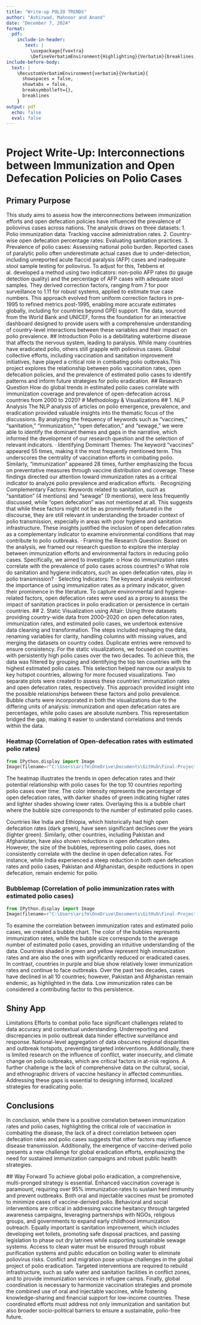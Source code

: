 ```yaml
---
title: "Write-up POLIO TRENDS"
author: "Ashirwad, Mahnoor and Anand"
date: "December 7, 2024"
format: 
  pdf:
    include-in-header: 
       text: |
         \usepackage{fvextra}
         \DefineVerbatimEnvironment{Highlighting}{Verbatim}{breaklines,commandchars=\\\{\}}
include-before-body:
  text: |
    \RecustomVerbatimEnvironment{verbatim}{Verbatim}{
      showspaces = false,
      showtabs = false,
      breaksymbolleft={},
      breaklines
    }
output: pdf
  echo: false
  eval: false
---
```


```python

```

# Project Write-Up: Interconnections between Immunization and Open Defecation Policies on Polio Cases
## Primary Purpose
This study aims to assess how the interconnections between immunization efforts and open defecation policies have influenced the prevalence of poliovirus cases across nations. The analysis draws on three datasets:
1.  	Polio immunization data: Tracking vaccine administration rates.
2.  	Country-wise open defecation percentage rates: Evaluating sanitation practices.
3.  	Prevalence of polio cases: Assessing national polio burden.
Reported cases of paralytic polio often underestimate actual cases due to under-detection, including unreported acute flaccid paralysis (AFP) cases and inadequate stool sample testing for poliovirus. To adjust for this, Tebbens et al. developed a method using two indicators: non-polio AFP rates (to gauge detection quality) and the percentage of AFP cases with adequate stool samples. They derived correction factors, ranging from 7 for poor surveillance to 1.11 for robust systems, applied to estimate true case numbers. This approach evolved from uniform correction factors in pre-1995 to refined metrics post-1995, enabling more accurate estimates globally, including for countries beyond GPEI support.
The data, sourced from the World Bank and UNICEF, forms the foundation for an interactive dashboard designed to provide users with a comprehensive understanding of country-level interactions between these variables and their impact on polio prevalence.
## Introduction
Polio is a debilitating waterborne disease that affects the nervous system, leading to paralysis. While many countries have eradicated polio, others still grapple with poliovirus cases. Global collective efforts, including vaccination and sanitation improvement initiatives, have played a critical role in combating polio outbreaks.This project explores the relationship between polio vaccination rates, open defecation policies, and the prevalence of estimated polio cases to identify patterns and inform future strategies for polio eradication.
## Research Question
How do global trends in estimated polio cases correlate with immunization coverage and prevalence of open-defecation across countries from 2000 to 2020?
# Methodology & Visualizations
## 1.     NLP Analysis
The NLP analysis of articles on polio emergence, prevalence, and eradication provided valuable insights into the thematic focus of the discussions. By analyzing the frequency of keywords such as "vaccines," "sanitation," "immunization," "open defecation," and "sewage," we were able to identify the dominant themes and gaps in the narrative, which informed the development of our research question and the selection of relevant indicators.
·       Identifying Dominant Themes:
 The keyword "vaccines" appeared 55 times, making it the most frequently mentioned term. This underscores the centrality of vaccination efforts in combating polio. Similarly, "immunization" appeared 28 times, further emphasizing the focus on preventative measures through vaccine distribution and coverage. These findings directed our attention toward immunization rates as a critical indicator to analyze polio prevalence and eradication efforts.
·       Recognizing Complementary Factors:
 Keywords related to sanitation, such as "sanitation" (4 mentions) and "sewage" (9 mentions), were less frequently discussed, while "open defecation" was not mentioned at all. This suggests that while these factors might not be as prominently featured in the discourse, they are still relevant in understanding the broader context of polio transmission, especially in areas with poor hygiene and sanitation infrastructure. These insights justified the inclusion of open defecation rates as a complementary indicator to examine environmental conditions that may contribute to polio outbreaks.
·       Framing the Research Question:
 Based on the analysis, we framed our research question to explore the interplay between immunization efforts and environmental factors in reducing polio cases. Specifically, we aimed to investigate:
o   How do immunization rates correlate with the prevalence of polio cases across countries?
o   What role do sanitation and hygiene indicators, such as open defecation rates, play in polio transmission?
·       Selecting Indicators:
 The keyword analysis reinforced the importance of using immunization rates as a primary indicator, given their prominence in the literature. To capture environmental and hygiene-related factors, open defecation rates were used as a proxy to assess the impact of sanitation practices in polio eradication or persistence in certain countries.
## 2.     Static Visualization using Altair:
Using three datasets providing country-wide data from 2000–2020 on open defecation rates, immunization rates, and estimated polio cases, we undertook extensive data cleaning and transformation. The steps included reshaping the data, renaming variables for clarity, handling columns with missing values, and merging the datasets on country codes. Duplicate entries were removed to ensure consistency.
For the static visualizations, we focused on countries with persistently high polio cases over the two decades. To achieve this, the data was filtered by grouping and identifying the top ten countries with the highest estimated polio cases. This selection helped narrow our analysis to key hotspot countries, allowing for more focused visualizations. Two separate plots were created to assess these countries' immunization rates and open defecation rates, respectively. This approach provided insight into the possible relationships between these factors and polio prevalence.
Bubble charts were incorporated in both the visualizations due to the differing units of analysis: immunization and open defecation rates are percentages, while polio cases are absolute numbers. This representation bridged the gap, making it easier to understand correlations and trends within the data.


### Heatmap (Correlation of Open-defecation rates with estimated polio rates)

```python
from IPython.display import Image
Image(filename=r"C:\Users\arifm\OneDrive\Documents\GitHub\Final-Project-Polio\heatmap.png")
```

The heatmap illustrates the trends in open defecation rates and their potential relationship with polio cases for the top 10 countries reporting polio cases over time. The color intensity represents the percentage of open defecation rates, with darker shades of green indicating higher rates and lighter shades showing lower rates. Overlaying this is a bubble chart where the bubble size corresponds to the number of estimated polio cases.

Countries like India and Ethiopia, which historically had high open defecation rates (dark green), have seen significant declines over the years (lighter green). Similarly, other countries, including Pakistan and Afghanistan, have also shown reductions in open defecation rates. However, the size of the bubbles, representing polio cases, does not consistently correlate with the decline in open defecation rates. For instance, while India experienced a steep reduction in both open defecation rates and polio cases, Pakistan and Afghanistan, despite reductions in open defecation, remain endemic for polio.


### Bubblemap (Correlation of polio immunization rates with estimated polio cases)

```python
from IPython.display import Image
Image(filename=r"C:\Users\arifm\OneDrive\Documents\GitHub\Final-Project-Polio\bubble_map.png")
```

To examine the correlation between immunization rates and estimated polio cases, we created a bubble chart. The color of the bubbles represents immunization rates, while the bubble size corresponds to the average number of estimated polio cases, providing an intuitive understanding of the data. Countries shaded in green and yellow represent high immunization rates and are also the ones with significantly reduced or eradicated cases. In contrast, countries in purple and blue show relatively lower immunization rates and continue to face outbreaks. Over the past two decades, cases have declined in all 10 countries; however, Pakistan and Afghanistan remain endemic, as highlighted in the data. Low immunization rates can be considered a contributing factor to this persistence.

## Shiny App

Limitations
Efforts to combat polio face significant challenges related to data accuracy and contextual understanding. Underreporting and discrepancies in polio outbreak data hinder effective surveillance and response. National-level aggregation of data obscures regional disparities and outbreak hotspots, preventing targeted interventions. Additionally, there is limited research on the influence of conflict, water insecurity, and climate change on polio outbreaks, which are critical factors in at-risk regions. A further challenge is the lack of comprehensive data on the cultural, social, and ethnographic drivers of vaccine hesitancy in affected communities. Addressing these gaps is essential to designing informed, localized strategies for eradicating polio.


## Conclusions 

In conclusion, while there is a positive correlation between immunization rates and polio cases, highlighting the critical role of vaccination in combating the disease, the lack of a direct correlation between open defecation rates and polio cases suggests that other factors may influence disease transmission. Additionally, the emergence of vaccine-derived polio presents a new challenge for global eradication efforts, emphasizing the need for sustained immunization campaigns and robust public health strategies.
 
 ## Way Forward
To achieve global polio eradication, a comprehensive, multi-pronged strategy is essential. Enhanced vaccination coverage is paramount, requiring over 95% immunization rates to sustain herd immunity and prevent outbreaks. Both oral and injectable vaccines must be promoted to minimize cases of vaccine-derived polio. Behavioral and social interventions are critical in addressing vaccine hesitancy through targeted awareness campaigns, leveraging partnerships with NGOs, religious groups, and governments to expand early childhood immunization outreach. Equally important is sanitation improvement, which includes developing wet toilets, promoting safe disposal practices, and passing legislation to phase out dry latrines while supporting sustainable sewage systems. Access to clean water must be ensured through robust purification systems and public education on boiling water to eliminate poliovirus risks.
Conflict and migration pose unique challenges in the global project of polio eradication. Targeted interventions are required to rebuild infrastructure, such as safe water and sanitation facilities in conflict zones, and to provide immunization services in refugee camps. Finally, global coordination is necessary to harmonize vaccination strategies and promote the combined use of oral and injectable vaccines, while fostering knowledge-sharing and financial support for low-income countries. These coordinated efforts must address not only immunization and sanitation but also broader socio-political barriers to ensure a sustainable, polio-free future.



